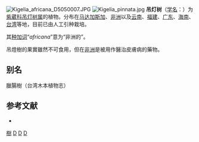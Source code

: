 {{ctm}}
{{noteTA
|T=zh-hans:吊灯树; zh-cn:吊灯树; zh-tw:臘腸樹;
|1=zh-hans:吊灯树; zh-cn:吊灯树; zh-tw:臘腸樹;
}}
{{Speciesbox
| taxon = Kigelia africana
| binomial_authority = (Lam.) Benth., 1849
| image = Kigelia africana Wernfried.jpg
}}

[[File:Kigelia_africana_D5050007.JPG|right]]
[[File:Kigelia_pinnata.jpg|thumb]]
'''吊灯树'''（[[学名|学名]]：{{lang|la|''Kigelia africana''}}）为[[紫葳科|紫葳科]][[吊灯树属|吊灯树属]]的植物。分布在[[马达加斯加|马达加斯加]]、[[非洲|非洲]]以及[[云南|云南]]、[[福建|福建]]、[[广东|广东]]、[[海南|海南]]、[[台湾|台湾]]等地，目前已由人工引种栽培。

其[[种加词|种加词]]“''africana''”意为“非洲的”。

吊燈樹的果實雖然不可食用，但在[[非洲|非洲]]是被用作醫治皮膚病的藥物。

== 别名 ==
臘腸樹（台湾木本植物志）

== 参考文献 ==
<div class="references-small">
* {{cite web| url =http://www.bioinfo.cn/db05/KmzwSpecies.php?action=view&id=2043| title =吊灯树| work =《中国高等植物数据库全库》| publisher =中国科学院微生物研究所| author =昆明植物研究所| accessdate =2009-02-22| deadurl =yes| archiveurl =https://web.archive.org/web/20160305044213/http://www.bioinfo.cn/db05/KmzwSpecies.php?action=view&id=2043| archivedate =2016-03-05}}
</div>
{{Taxonbar|from=Q522883}}

[[Category:藥用植物|樹]]
[[Category:吊灯树属|D]]
[[Category:紫葳科|D]]
[[Category:1849年描述的植物|D]]


{{藥用植物小作品}}